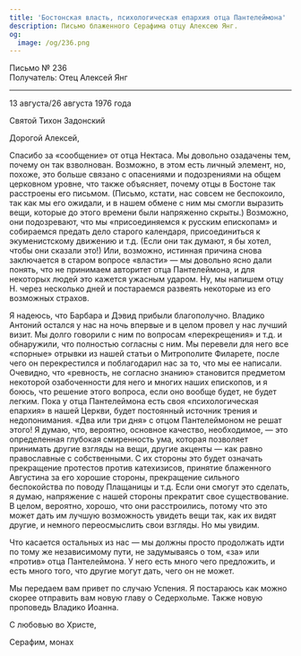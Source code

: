 ```yaml
---
title: 'Бостонская власть, психологическая епархия отца Пантелеймона'
description: Письмо блаженного Серафима отцу Алексею Янг.
og:
  image: /og/236.png
---
```


<div style={{textAlign:'right', fontFamily:'monospace'}}>Письмо № 236</div>
<div style={{textAlign:'left', fontFamily:'monospace'}}>Получатель: Отец Алексей Янг</div>

---

13 августа/26 августа 1976 года

Святой Тихон Задонский

Дорогой Алексей,

Спасибо за «сообщение» от отца Нектаса. Мы довольно озадачены тем, почему он так взволнован. Возможно, в этом есть личный элемент, но, похоже, это больше связано с опасениями и подозрениями на общем церковном уровне, что также объясняет, почему отцы в Бостоне так расстроены его письмом. (Письмо, кстати, нас совсем не беспокоило, так как мы его ожидали, и в нашем обмене с ним мы смогли выразить вещи, которые до этого времени были напряженно скрыты.) Возможно, они подозревают, что мы «присоединяемся к русским епископам» и собираемся предать дело старого календаря, присоединиться к экуменистскому движению и т.д. (Если они так думают, я бы хотел, чтобы они сказали это!) Или, возможно, истинная причина снова заключается в старом вопросе «власти» — мы довольно ясно дали понять, что не принимаем авторитет отца Пантелеймона, и для некоторых людей это кажется ужасным ударом. Ну, мы напишем отцу Н. через несколько дней и постараемся развеять некоторые из его возможных страхов.

Я надеюсь, что Барбара и Дэвид прибыли благополучно. Владико Антоний остался у нас на ночь впервые и в целом провел у нас лучший визит. Мы долго говорили с ним по вопросам «перекрещения» и т.д. и обнаружили, что полностью согласны с ним. Мы перевели для него все «спорные» отрывки из нашей статьи о Митрополите Филарете, после чего он перекрестился и поблагодарил нас за то, что мы ее написали. Очевидно, что «ревность, не согласно знанию» становится предметом некоторой озабоченности для него и многих наших епископов, и я боюсь, что решение этого вопроса, если оно вообще будет, не будет легким. Пока у отца Пантелеймона есть своя «психологическая епархия» в нашей Церкви, будет постоянный источник трения и недопонимания. «Два или три дня» с отцом Пантелеймоном не решат этого! Я думаю, что, вероятно, основное качество, необходимое, — это определенная глубокая смиренность ума, которая позволяет принимать другие взгляды на вещи, другие акценты — как равно православные с собственными. С их стороны это будет означать прекращение протестов против катехизисов, принятие блаженного Августина за его хорошие стороны, прекращение сильного беспокойства по поводу Плащаницы и т.д. Если они смогут это сделать, я думаю, напряжение с нашей стороны прекратит свое существование. В целом, вероятно, хорошо, что они расстроились, потому что это может дать им лучшую возможность увидеть вещи так, как их видят другие, и немного переосмыслить свои взгляды. Но мы увидим.

Что касается остальных из нас — мы должны просто продолжать идти по тому же независимому пути, не задумываясь о том, «за» или «против» отца Пантелеймона. У него есть много чего предложить, и есть много того, что другие могут дать, чего он не может.

Мы передаем вам привет по случаю Успения. Я постараюсь как можно скорее отправить вам новую главу о Седерхольме. Также новую проповедь Владико Иоанна.

С любовью во Христе,

Серафим, монах